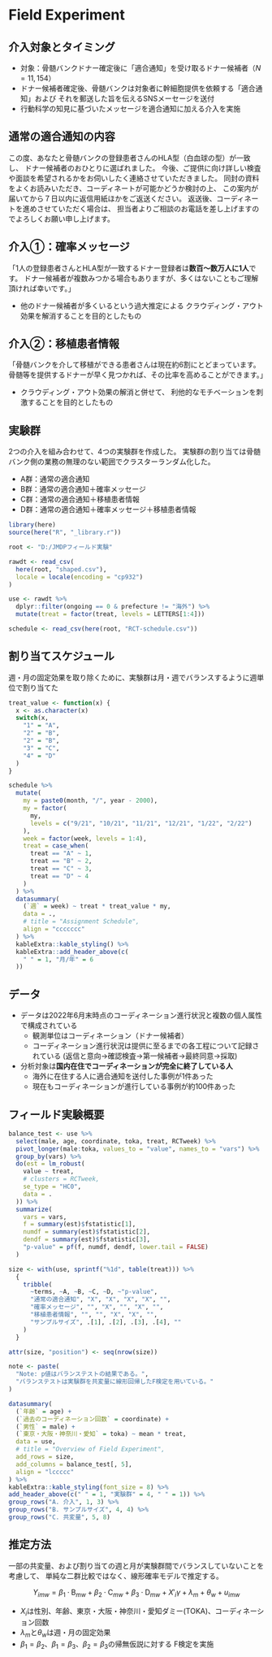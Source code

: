 # Field Experiment

## 介入対象とタイミング

- 対象：骨髄バンクドナー確定後に「適合通知」を受け取るドナー候補者（$N = 11,154$）
- ドナー候補者確定後、骨髄バンクは対象者に幹細胞提供を依頼する「適合通知」および
それを郵送した旨を伝えるSNSメーセージを送付
- 行動科学の知見に基づいたメッセージを適合通知に加える介入を実施

## 通常の適合通知の内容

この度、あなたと骨髄バンクの登録患者さんのHLA型（白血球の型）が一致し、
ドナー候補者のおひとりに選ばれました。
今後、ご提供に向け詳しい検査や面談を希望されるかをお伺いしたく連絡させていただきました。
同封の資料をよくお読みいただき、コーディネートが可能かどうか検討の上、
この案内が届いてから７日以内に返信用紙ほかをご返送ください。
返送後、コーディネートを進めさせていただく場合は、
担当者よりご相談のお電話を差し上げますのでよろしくお願い申し上げます。

## 介入①：確率メッセージ

「1人の登録患者さんとHLA型が一致するドナー登録者は**数百〜数万人に1人**です。
ドナー候補者が複数みつかる場合もありますが、多くはないこともご理解頂ければ幸いです。」

- 他のドナー候補者が多くいるという過大推定による
クラウディング・アウト効果を解消することを目的としたもの

## 介入②：移植患者情報

「骨髄バンクを介して移植ができる患者さんは現在約6割にとどまっています。
骨髄等を提供するドナーが早く見つかれば、その比率を高めることができます。」

- クラウディング・アウト効果の解消と併せて、
利他的なモチベーションを刺激することを目的としたもの

## 実験群

2つの介入を組み合わせて、4つの実験群を作成した。
実験群の割り当ては骨髄バンク側の業務の無理のない範囲でクラスターランダム化した。

- A群：通常の適合通知
- B群：通常の適合通知＋確率メッセージ
- C群：通常の適合通知＋移植患者情報
- D群：通常の適合通知＋確率メッセージ＋移植患者情報

```r
library(here)
source(here("R", "_library.r"))
```

```r
root <- "D:/JMDPフィールド実験"

rawdt <- read_csv(
  here(root, "shaped.csv"),
  locale = locale(encoding = "cp932")
)

use <- rawdt %>%
  dplyr::filter(ongoing == 0 & prefecture != "海外") %>%
  mutate(treat = factor(treat, levels = LETTERS[1:4]))

schedule <- read_csv(here(root, "RCT-schedule.csv"))
```

## 割り当てスケジュール

週・月の固定効果を取り除くために、実験群は月・週でバランスするように週単位で割り当てた

```r
treat_value <- function(x) {
  x <- as.character(x)
  switch(x,
    "1" = "A",
    "2" = "B",
    "2" = "B",
    "3" = "C",
    "4" = "D"
  )
}

schedule %>%
  mutate(
    my = paste0(month, "/", year - 2000),
    my = factor(
      my,
      levels = c("9/21", "10/21", "11/21", "12/21", "1/22", "2/22")
    ),
    week = factor(week, levels = 1:4),
    treat = case_when(
      treat == "A" ~ 1,
      treat == "B" ~ 2,
      treat == "C" ~ 3,
      treat == "D" ~ 4
    )
  ) %>%
  datasummary(
    (`週` = week) ~ treat * treat_value * my,
    data = .,
    # title = "Assignment Schedule",
    align = "ccccccc"
  ) %>%
  kableExtra::kable_styling() %>%
  kableExtra::add_header_above(c(
    " " = 1, "月/年" = 6
  ))
```

## データ

- データは2022年6月末時点のコーディネーション進行状況と複数の個人属性で構成されている
  - 観測単位はコーディネーション（ドナー候補者）
  - コーディネーション進行状況は提供に至るまでの各工程について記録されている
  (返信と意向$\to$確認検査$\to$第一候補者$\to$最終同意$\to$採取)
- 分析対象は**国内在住でコーディネーションが完全に終了している人**
  - 海外に在住する人に適合通知を送付した事例が1件あった
  - 現在もコーディネーションが進行している事例が約100件あった

## フィールド実験概要

```r
balance_test <- use %>%
  select(male, age, coordinate, toka, treat, RCTweek) %>%
  pivot_longer(male:toka, values_to = "value", names_to = "vars") %>%
  group_by(vars) %>%
  do(est = lm_robust(
    value ~ treat,
    # clusters = RCTweek,
    se_type = "HC0",
    data = .
  )) %>%
  summarize(
    vars = vars,
    f = summary(est)$fstatistic[1],
    numdf = summary(est)$fstatistic[2],
    dendf = summary(est)$fstatistic[3],
    "p-value" = pf(f, numdf, dendf, lower.tail = FALSE)
  )

size <- with(use, sprintf("%1d", table(treat))) %>%
  {
    tribble(
      ~terms, ~A, ~B, ~C, ~D, ~"p-value",
      "通常の適合通知", "X", "X", "X", "X", "",
      "確率メッセージ", "", "X", "", "X", "",
      "移植患者情報", "", "", "X", "X", "",
      "サンプルサイズ", .[1], .[2], .[3], .[4], ""
    )
  }

attr(size, "position") <- seq(nrow(size))

note <- paste(
  "Note: p値はバランステストの結果である。",
  "バランステストは実験群を共変量に線形回帰したF検定を用いている。"
)

datasummary(
  (`年齢` = age) +
  (`過去のコーディネーション回数` = coordinate) +
  (`男性` = male) +
  (`東京・大阪・神奈川・愛知` = toka) ~ mean * treat,
  data = use,
  # title = "Overview of Field Experiment",
  add_rows = size,
  add_columns = balance_test[, 5],
  align = "lccccc"
) %>%
kableExtra::kable_styling(font_size = 8) %>%
add_header_above(c(" " = 1, "実験群" = 4, " " = 1)) %>%
group_rows("A. 介入", 1, 3) %>%
group_rows("B. サンプルサイズ", 4, 4) %>%
group_rows("C. 共変量", 5, 8)
```

## 推定方法

一部の共変量、および割り当ての週と月が実験群間でバランスしていないことを考慮して、
単純な二群比較ではなく、線形確率モデルで推定する。

$$
  Y_{imw} =
  \beta_1 \cdot \text{B}_{mw} + \beta_2 \cdot \text{C}_{mw}
  + \beta_3 \cdot \text{D}_{mw}
  + X'_i \gamma + \lambda_m + \theta_w + u_{imw}
$$

- $X_i$は性別、年齢、東京・大阪・神奈川・愛知ダミー(TOKA)、コーディネーション回数
- $\lambda_m$と$\theta_w$は週・月の固定効果
- $\beta_1 = \beta_2$、$\beta_1 = \beta_3$、$\beta_2 = \beta_3$の帰無仮説に対する
F検定を実施
